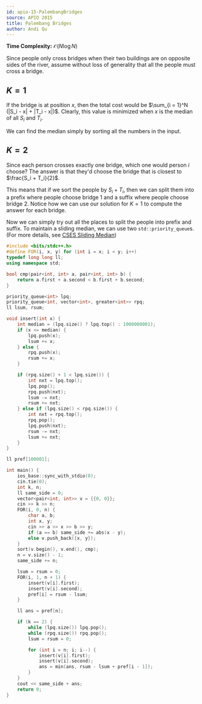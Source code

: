```yaml
---
id: apio-15-PalembangBridges
source: APIO 2015
title: Palembang Bridges
author: Andi Qu
---
```


**Time Complexity:** $\mathcal O(N \log N)$

Since people only cross bridges when their two buildings are on opposite sides
of the river, assume without loss of generality that all the people must cross a
bridge.

## $K = 1$

If the bridge is at position $x$, then the total cost would be
$\sum_{i = 1}^N (|S_i - x| + |T_i - x|)$. Clearly, this value is minimized when
$x$ is the median of all $S_i$ and $T_i$.

We can find the median simply by sorting all the numbers in the input.

## $K = 2$

Since each person crosses exactly one bridge, which one would person $i$ choose?
The answer is that they'd choose the bridge that is closest to
$\frac{S_i + T_i}{2}$.

This means that if we sort the people by $S_i + T_i$, then we can split them
into a prefix where people choose bridge 1 and a suffix where people choose
bridge 2. Notice how we can use our solution for $K = 1$ to compute the answer
for each bridge.

Now we can simply try out all the places to split the people into prefix and
suffix. To maintain a sliding median, we can use two `std::priority_queue`s.
(For more details, see
[CSES Sliding Median](https://cses.fi/problemset/task/1076))

```cpp
#include <bits/stdc++.h>
#define FOR(i, x, y) for (int i = x; i < y; i++)
typedef long long ll;
using namespace std;

bool cmp(pair<int, int> a, pair<int, int> b) {
	return a.first + a.second < b.first + b.second;
}

priority_queue<int> lpq;
priority_queue<int, vector<int>, greater<int>> rpq;
ll lsum, rsum;

void insert(int x) {
	int median = (lpq.size() ? lpq.top() : 1000000001);
	if (x <= median) {
		lpq.push(x);
		lsum += x;
	} else {
		rpq.push(x);
		rsum += x;
	}

	if (rpq.size() + 1 < lpq.size()) {
		int nxt = lpq.top();
		lpq.pop();
		rpq.push(nxt);
		lsum -= nxt;
		rsum += nxt;
	} else if (lpq.size() < rpq.size()) {
		int nxt = rpq.top();
		rpq.pop();
		lpq.push(nxt);
		rsum -= nxt;
		lsum += nxt;
	}
}

ll pref[100001];

int main() {
	ios_base::sync_with_stdio(0);
	cin.tie(0);
	int k, n;
	ll same_side = 0;
	vector<pair<int, int>> v = {{0, 0}};
	cin >> k >> n;
	FOR(i, 0, n) {
		char a, b;
		int x, y;
		cin >> a >> x >> b >> y;
		if (a == b) same_side += abs(x - y);
		else v.push_back({x, y});
	}
	sort(v.begin(), v.end(), cmp);
	n = v.size() - 1;
	same_side += n;

	lsum = rsum = 0;
	FOR(i, 1, n + 1) {
		insert(v[i].first);
		insert(v[i].second);
		pref[i] = rsum - lsum;
	}

	ll ans = pref[n];

	if (k == 2) {
		while (lpq.size()) lpq.pop();
		while (rpq.size()) rpq.pop();
		lsum = rsum = 0;

		for (int i = n; i; i--) {
			insert(v[i].first);
			insert(v[i].second);
			ans = min(ans, rsum - lsum + pref[i - 1]);
		}
	}
	cout << same_side + ans;
	return 0;
}
```
